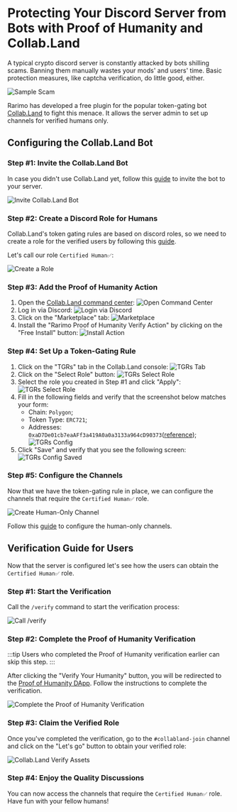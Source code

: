 ---
---

# Protecting Your Discord Server from Bots with Proof of Humanity and Collab.Land

A typical crypto discord server is constantly attacked by bots shilling scams. Banning them manually wastes your mods' and users' time. Basic protection measures, like captcha verification, do little good, either.

![Sample Scam](/img/collabland-guide/sample-scam.png)

Rarimo has developed a free plugin for the popular token-gating bot [Collab.Land](https://www.collab.land/) to fight this menace. It allows the server admin to set up channels for verified humans only.

## Configuring the Collab.Land Bot

### Step #1: Invite the Collab.Land Bot

In case you didn't use Collab.Land yet, follow this [guide](https://collabland.freshdesk.com/support/solutions/articles/70000036689-discord-bot-walkthrough) to invite the bot to your server.

![Invite Collab.Land Bot](/img/collabland-guide/invite-bot.png)

### Step #2: Create a Discord Role for Humans

Collab.Land's token gating rules are based on discord roles, so we need to create a role for the verified users by following this [guide](https://support.discord.com/hc/en-us/articles/206029707-Setting-Up-Permissions-FAQ#h_01FFTVYQ38W9TVCTM6YZHZXFFA).

Let's call our role `Certified Human✅`:

![Create a Role](/img/collabland-guide/role.png)

### Step #3: Add the Proof of Humanity Action

1. Open the [Collab.Land command center](https://cc.collab.land/login):
   ![Open Command Center](/img/collabland-guide/dashboard-login.png)
1. Log in via Discord:
   ![Login via Discord](/img/collabland-guide/dashboard-login-discord.png)
1. Click on the "Marketplace" tab:
   ![Marketplace](/img/collabland-guide/marketplace.png)
1. Install the "Rarimo Proof of Humanity Verify Action" by clicking on the "Free Install" button:
   ![Install Action](/img/collabland-guide/install-action.png)

### Step #4: Set Up a Token-Gating Rule

1. Click on the "TGRs" tab in the Collab.Land console:
   ![TGRs Tab](/img/collabland-guide/tgr-tab.png)
1. Click on the "Select Role" button:
   ![TGRs Select Role](/img/collabland-guide/tgr-select-role.png)
1. Select the role you created in Step #1 and click "Apply":
   ![TGRs Select Role](/img/collabland-guide/select-role.png)
1. Fill in the following fields and verify that the screenshot below matches your form:
   - Chain: `Polygon`;
   - Token Type: `ERC721`;
   - Addresses: `0xaD7De01cb7eaAFf3a419A0a0a3133a964cD90373`([reference](/reference/proof-of-humanity#deployments));
     ![TGRs Config](/img/collabland-guide/tgr-config.png)
1. Click "Save" and verify that you see the following screen:
   ![TGRs Config Saved](/img/collabland-guide/tgr-saved.png)

### Step #5: Configure the Channels

Now that we have the token-gating rule in place, we can configure the channels that require the `Certified Human✅` role.

![Create Human-Only Channel](/img/collabland-guide/create-human-channel.png)

Follow this [guide](https://support.discord.com/hc/en-us/articles/206143877-How-do-I-set-up-a-Role-Exclusive-channel-#:~:text=Click%20on%20the%20%22%2B%22%20icon,have%20access%20to%20this%20channel!) to configure the human-only channels.

## Verification Guide for Users

Now that the server is configured let's see how the users can obtain the `Certified Human✅` role.

### Step #1: Start the Verification

Call the `/verify` command to start the verification process:

![Call /verify](/img/collabland-guide/call-verify.png)

### Step #2: Complete the Proof of Humanity Verification

:::tip
Users who completed the Proof of Humanity verification earlier can skip this step.
:::

After clicking the "Verify Your Humanity" button, you will be redirected to the [Proof of Humanity DApp](https://robotornot.rarimo.com). Follow the instructions to complete the verification.

![Complete the Proof of Humanity Verification](/img/collabland-guide/proof-of-humanity-dapp.png)

### Step #3: Claim the Verified Role

Once you've completed the verification, go to the `#collabland-join` channel and click on the "Let's go" button to obtain your verified role:

![Collab.Land Verify Assets](/img/collabland-guide/collabland-verify-asstes.png)

### Step #4: Enjoy the Quality Discussions

You can now access the channels that require the `Certified Human✅` role. Have fun with your fellow humans!
